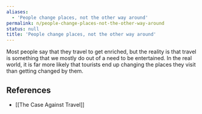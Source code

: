 ```yaml
---
aliases:
  - 'People change places, not the other way around'
permalink: n/people-change-places-not-the-other-way-around
status: null
title: 'People change places, not the other way around'
---
```

Most people say that they travel to get enriched, but the reality is that travel is something that we mostly do out of a need to be entertained. In the real world, it is far more likely that tourists end up changing the places they visit than getting changed by them.

## References

- [[The Case Against Travel]]
